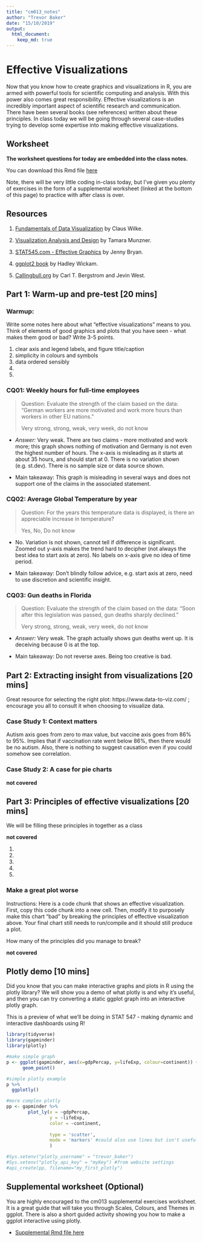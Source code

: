 ```yaml
---
title: "cm013_notes"
author: "Trevor Baker"
date: "15/10/2019"
output: 
  html_document:
    keep_md: true
---
```


# Effective Visualizations

Now that you know how to create graphics and visualizations in R, you are armed with powerful tools for scientific computing and analysis. With this power also comes great responsibility. Effective visualizations is an incredibly important aspect of scientific research and communication. There have been several books (see references) written about these principles. In class today we will be going through several case-studies trying to develop some expertise into making effective visualizations. 

## Worksheet

**The worksheet questions for today are embedded into the class notes.**

You can download this Rmd file [here](https://github.com/STAT545-UBC/Classroom/blob/master/cm013.Rmd)

Note, there will be very little coding in-class today, but I've given you plenty of exercises in the form of a supplemental worksheet (linked at the bottom of this page) to practice with after class is over.

## Resources

1. [Fundamentals of Data Visualization](https://serialmentor.com/dataviz/introduction.html) by Claus Wilke.

1. [Visualization Analysis and Design](https://www-taylorfrancis-com.ezproxy.library.ubc.ca/books/9780429088902) by Tamara Munzner.

1. [STAT545.com - Effective Graphics](https://stat545.com/effective-graphs.html) by Jenny Bryan.

1. [ggplot2 book](https://ggplot2-book.org) by Hadley Wickam.

1. [Callingbull.org](https://callingbull.org/tools.html) by Carl T. Bergstrom and Jevin West.

## Part 1: Warm-up and pre-test [20 mins]

### Warmup:

Write some notes here about what "effective visualizations" means to you. Think of elements of good graphics and plots that you have seen - what makes them good or bad? Write 3-5 points.

1. clear axis and legend labels, and figure title/caption
2. simplicity in colours and symbols
3. data ordered sensibly
4. 
5.

### CQ01: Weekly hours for full-time employees

> Question: Evaluate the strength of the claim based on the data: "German workers are more motivated and work more hours than workers in other EU nations."
>
> Very strong, strong, weak, very week, do not know

- _Answer:_ Very weak. There are two claims - more motivated and work more; this graph shows nothing of motivation and Germany is not even the highest number of hours. The x-axis is misleading as it starts at about 35 hours, and should start at 0. There is no variation shown (e.g. st.dev). There is no sample size or data source shown.

- Main takeaway: This graph is misleading in several ways and does not support one of the claims in the associated statement.

### CQ02: Average Global Temperature by year

> Question: For the years this temperature data is displayed, is there an appreciable increase in temperature?
> 
> Yes, No, Do not know

- No. Variation is not shown, cannot tell if difference is significant. Zoomed out y-axis makes the trend hard to decipher (not always the best idea to start axis at zero). No labels on x-axis give no idea of time period.

- Main takeaway: Don't blindly follow advice, e.g. start axis at zero, need to use discretion and scientific insight.

### CQ03: Gun deaths in Florida

> Question: Evaluate the strength of the claim based on the data: “Soon after this legislation was passed, gun deaths sharply declined."
>
> Very strong, strong, weak, very week, do not know

- _Answer:_ Very weak. The graph actually shows gun deaths went up. It is deceiving because 0 is at the top.

- Main takeaway: Do not reverse axes. Being too creative is bad.

## Part 2: Extracting insight from visualizations  [20 mins]

Great resource for selecting the right plot: https://www.data-to-viz.com/ ; encourage you all to consult it when choosing to visualize data.

### Case Study 1: Context matters

Autism axis goes from zero to max value, but vaccine axis goes from 86% to 95%. Implies that if vaccination rate went below 86%, then there would be no autism. Also, there is nothing to suggest causation even if you could somehow see correlation.

### Case Study 2: A case for pie charts

__not covered__

## Part 3: Principles of effective visualizations [20 mins]

We will be filling these principles in together as a class

__not covered__

1. 
2. 
3. 
4. 
5. 

### Make a great plot worse

Instructions: Here is a code chunk that shows an effective visualization. First, copy this code chunk into a new cell. Then, modify it to purposely make this chart "bad" by breaking the principles of effective visualization above. Your final chart still needs to run/compile and it should still produce a plot. 

How many of the principles did you manage to break?

__not covered__

## Plotly demo [10 mins]

Did you know that you can make interactive graphs and plots in R using the plotly library? We will show you a demo of what plotly is and why it's useful, and then you can try converting a static ggplot graph into an interactive plotly graph.

This is a preview of what we'll be doing in STAT 547 - making dynamic and interactive dashboards using R!


```r

library(tidyverse)
library(gapminder)
library(plotly)

#make simple graph
p <- ggplot(gapminder, aes(x=gdpPercap, y=lifeExp, colour=continent)) +
      geom_point()

#simple plotly example
p %>% 
  ggplotly()

#more complex plotly
pp <- gapminder %>%
        plot_ly(x = ~gdpPercap,
                y = ~lifeExp,
                color = ~continent,
                
                type = 'scatter',
                mode = 'markers' #could also use lines but isn't useful here
                )

#Sys.setenv("plotly_username" = "trevor_baker")
#Sys.setenv("plotly_api_key" = "myKey") #from website settings
#api_create(pp, filename="my_first_plotly")

```


## Supplemental worksheet (Optional)

You are highly encouraged to the cm013 supplemental exercises worksheet. It is a great guide that will take you through Scales, Colours, and Themes in ggplot. There is also a short guided activity showing you how to make a ggplot interactive using plotly.

- [Supplemental Rmd file here](https://github.com/STAT545-UBC/Classroom/blob/master/tutorials/cm013-supplemental.Rmd)